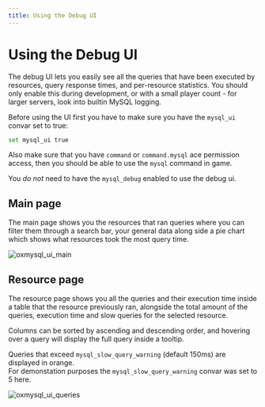 ```yaml
---
title: Using the Debug UI
---
```


# Using the Debug UI


The debug UI lets you easily see all the queries that have been executed by resources, query response times, and per-resource statistics.
You should only enable this during development, or with a small player count - for larger servers, look into builtin MySQL logging.

Before using the UI first you have to make sure you have the `mysql_ui` convar set to true:

```bash copy filename="server.cfg"
set mysql_ui true
```

Also make sure that you have `command` or `command.mysql` ace permission access, then you should be able to use the `mysql` command in game.

<Callout type="info">

You _do not_ need to have the `mysql_debug` enabled to use the debug ui.

</Callout>

## Main page

The main page shows you the resources that ran queries where you can filter them through a search bar, your general data
along side a pie chart which shows what resources took the most query time.

![oxmysql_ui_main](https://i.imgur.com/iQqWELJ.png)

## Resource page

The resource page shows you all the queries and their execution time inside a table that the resource previously ran,
alongside the total amount of the queries, execution time and slow queries for the selected resource.

Columns can be sorted by ascending and descending order, and hovering over a query will display the full query inside a tooltip.

<Callout type="info">

Queries that exceed `mysql_slow_query_warning` (default 150ms) are displayed in orange.  
For demonstation purposes the `mysql_slow_query_warning` convar was set to 5 here.

</Callout>

![oxmysql_ui_queries](https://i.imgur.com/gZpJoIg.png)
